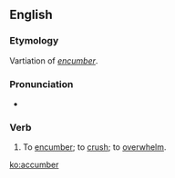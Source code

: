 ==English==

===Etymology===
Vartiation of ''[[encumber]]''.

===Pronunciation===
* {{a|RP}} {{IPA|/əˈkʌmbə/|lang=en}}

===Verb===
{{en-verb}}

# {{lb|en|obsolete}} To [[encumber]]; to [[crush]]; to [[overwhelm]].

[[ko:accumber]]